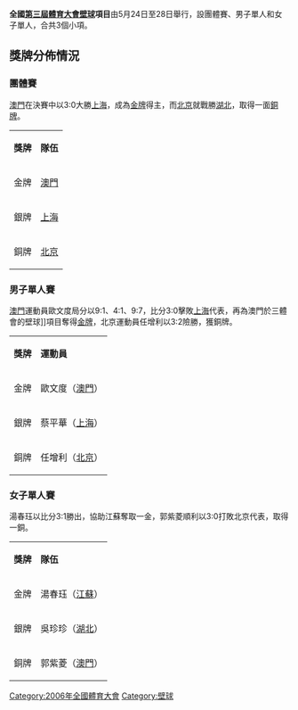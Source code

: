 '''全國[[第三屆全國體育大會|第三屆體育大會]][[壁球|壁球]]項目'''由5月24日至28日舉行，設團體賽、男子單人和女子單人，合共3個小項。


== 獎牌分佈情況 ==
=== 團體賽 ===
[[澳門|澳門]]在決賽中以3:0大勝[[上海|上海]]，成為[[金牌|金牌]]得主，而[[北京|北京]]就戰勝[[湖北|湖北]]，取得一面[[銅牌|銅牌]]。
{| class="wikitable"
|- bgcolor="#efefef"
| '''獎牌'''
| '''隊伍'''
|-
| bgcolor="gold" | 金牌
|[[澳門|澳門]]
|-
| bgcolor="silver" | 銀牌
|[[上海|上海]]
|-
| bgcolor="cc9966" | 銅牌
|[[北京|北京]]
|}




=== 男子單人賽 ===
[[澳門|澳門]]運動員歐文度局分以9:1、4:1、9:7，比分3:0擊敗[[上海|上海]]代表，再為澳門於三體會的壁球]]項目奪得[[金牌|金牌]]，北京運動員任增利以3:2險勝，獲銅牌。
{| class="wikitable"
|- bgcolor="#efefef"
| '''獎牌'''
| '''運動員'''
|-
| bgcolor="gold" | 金牌
|歐文度（[[澳門|澳門]]）
|-
| bgcolor="silver" | 銀牌
|蔡平華（[[上海|上海]]）
|-
| bgcolor="cc9966" | 銅牌
|任增利（[[北京|北京]]）
|}

=== 女子單人賽 ===
湯春珏以比分3:1勝出，協助江蘇奪取一金，郭紫菱順利以3:0打敗北京代表，取得一銅。
{| class="wikitable"
|- bgcolor="#efefef"
| '''獎牌'''
| '''隊伍'''
|-
| bgcolor="gold" | 金牌
|湯春珏（[[江蘇|江蘇]]）
|-
| bgcolor="silver" | 銀牌
|吳珍珍（[[湖北|湖北]]）
|-
| bgcolor="cc9966" | 銅牌
|郭紫菱（[[澳門|澳門]]）
|}

[[Category:2006年全國體育大會|Category:2006年全國體育大會]]
[[Category:壁球|Category:壁球]]